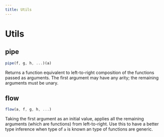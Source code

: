 ```yaml
---
title: Utils
---
```


# Utils

## pipe

```typescript
pipe(f, g, h, ...)(a)
```

Returns a function equivalent to left-to-right composition of the functions passed as arguments. The first argument may have any arity; the remaining arguments must be unary.

## flow

```typescript
flow(a, f, g, h, ...)
```

Taking the first argument as an initial value, applies all the remaining arguments (which are functions) from left-to-right. Use this to have a better type inference when type of `a` is known an type of functions are generic.
